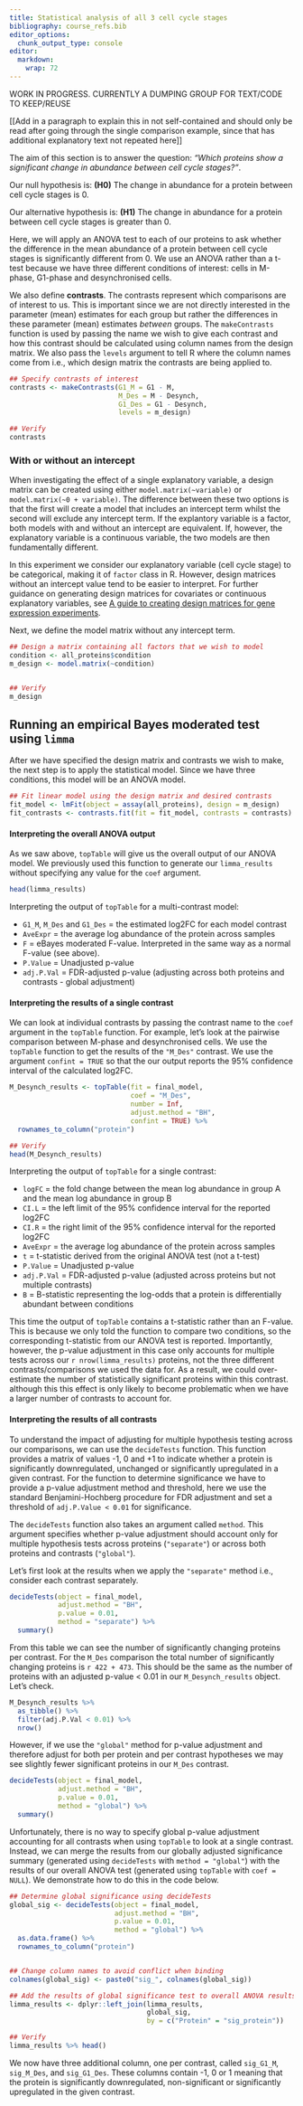 ```yaml
---
title: Statistical analysis of all 3 cell cycle stages
bibliography: course_refs.bib
editor_options: 
  chunk_output_type: console
editor: 
  markdown: 
    wrap: 72
---
```

WORK IN PROGRESS. CURRENTLY A DUMPING GROUP FOR TEXT/CODE TO KEEP/REUSE

[[Add in a paragraph to explain this in not self-contained and should only be read after going through the single comparison example, since that has additional explanatory text not repeated here]]

The aim of this section is to answer the
question: *"Which proteins show a significant change in abundance
between cell cycle stages?"*.

Our null hypothesis is: **(H0)** The change in abundance for a protein
between cell cycle stages is 0.

Our alternative hypothesis is: **(H1)** The change in abundance for a
protein between cell cycle stages is greater than 0.

Here, we will apply an ANOVA test to each of our proteins to ask whether
the difference in the mean abundance of a protein between cell cycle
stages is significantly different from 0. We use an ANOVA rather than a
t-test because we have three different conditions of interest: cells in
M-phase, G1-phase and desynchronised cells.


We also define **contrasts**. The contrasts represent which comparisons
are of interest to us. This is important since we are not directly
interested in the parameter (mean) estimates for each group but rather
the differences in these parameter (mean) estimates *between* groups.
The `makeContrasts` function is used by passing the name we wish to give
each contrast and how this contrast should be calculated using column
names from the design matrix. We also pass the `levels` argument to tell
R where the column names come from i.e., which design matrix the
contrasts are being applied to.

```r
## Specify contrasts of interest
contrasts <- makeContrasts(G1_M = G1 - M, 
                           M_Des = M - Desynch, 
                           G1_Des = G1 - Desynch,
                           levels = m_design)

## Verify
contrasts
```



### With or without an intercept

When investigating the effect of a single explanatory variable, a design
matrix can be created using either `model.matrix(~variable)` or
`model.matrix(~0 + variable)`. The difference between these two options
is that the first will create a model that includes an intercept term
whilst the second will exclude any intercept term. If the explantory
variable is a factor, both models with and without an intercept are
equivalent. If, however, the explanatory variable is a continuous
variable, the two models are then fundamentally different.

In this experiment we consider our explanatory variable (cell cycle
stage) to be categorical, making it of `factor` class in R. However, design
matrices without an intercept value tend to be easier to interpret. For further
guidance on generating design matrices for covariates or continuous explanatory
variables, see [A guide to creating design matrices for gene expression experiments](https://bioconductor.org/packages/devel/workflows/vignettes/RNAseq123/inst/doc/designmatrices.html#design-and-contrast-matrices).

Next, we define the model matrix without any intercept term.

```r
## Design a matrix containing all factors that we wish to model
condition <- all_proteins$condition
m_design <- model.matrix(~condition)


## Verify
m_design
```


## Running an empirical Bayes moderated test using `limma`

After we have specified the design matrix and contrasts we wish to make,
the next step is to apply the statistical model. Since we have three
conditions, this model will be an ANOVA model.

```r
## Fit linear model using the design matrix and desired contrasts
fit_model <- lmFit(object = assay(all_proteins), design = m_design)
fit_contrasts <- contrasts.fit(fit = fit_model, contrasts = contrasts)
```


#### Interpreting the overall ANOVA output

As we saw above, `topTable` will give us the overall output of our ANOVA
model. We previously used this function to generate our `limma_results`
without specifying any value for the `coef` argument.

```r
head(limma_results)
```

Interpreting the output of `topTable` for a multi-contrast model:

-   `G1_M`, `M_Des` and `G1_Des` = the estimated log2FC for each model
    contrast
-   `AveExpr` = the average log abundance of the protein across samples
-   `F` = eBayes moderated F-value. Interpreted in the same way as a
    normal F-value (see above).
-   `P.Value` = Unadjusted p-value
-   `adj.P.Val` = FDR-adjusted p-value (adjusting across both proteins
    and contrasts - global adjustment)

#### Interpreting the results of a single contrast

We can look at individual contrasts by passing the contrast name to the
`coef` argument in the `topTable` function. For example, let's look at
the pairwise comparison between M-phase and desynchronised cells. We use
the `topTable` function to get the results of the `"M_Des"` contrast. We
use the argument `confint = TRUE` so that the our output reports the 95%
confidence interval of the calculated log2FC.

```r
M_Desynch_results <- topTable(fit = final_model, 
                              coef = "M_Des", 
                              number = Inf,
                              adjust.method = "BH",
                              confint = TRUE) %>%
  rownames_to_column("protein")

## Verify
head(M_Desynch_results)
```

Interpreting the output of `topTable` for a single contrast:

-   `logFC` = the fold change between the mean log abundance in group A
    and the mean log abundance in group B
-   `CI.L` = the left limit of the 95% confidence interval for the
    reported log2FC
-   `CI.R` = the right limit of the 95% confidence interval for the
    reported log2FC
-   `AveExpr` = the average log abundance of the protein across samples
-   `t` = t-statistic derived from the original ANOVA test (not a
    t-test)
-   `P.Value` = Unadjusted p-value
-   `adj.P.Val` = FDR-adjusted p-value (adjusted across proteins but not
    multiple contrasts)
-   `B` = B-statistic representing the log-odds that a protein is
    differentially abundant between conditions

This time the output of `topTable` contains a t-statistic rather than an
F-value. This is because we only told the function to compare two
conditions, so the corresponding t-statistic from our ANOVA test is
reported. Importantly, however, the p-value adjustment in this case only
accounts for multiple tests across our `r nrow(limma_results)` proteins,
not the three different contrasts/comparisons we used the data for. As a
result, we could over-estimate the number of statistically significant
proteins within this contrast. although this this effect is only likely
to become problematic when we have a larger number of contrasts to
account for.

#### Interpreting the results of all contrasts

To understand the impact of adjusting for multiple hypothesis testing
across our comparisons, we can use the `decideTests` function. This
function provides a matrix of values -1, 0 and +1 to indicate whether a
protein is significantly downregulated, unchanged or significantly
upregulated in a given contrast. For the function to determine
significance we have to provide a p-value adjustment method and
threshold, here we use the standard Benjamini-Hochberg procedure for FDR
adjustment and set a threshold of `adj.P.Value < 0.01` for significance.

The `decideTests` function also takes an argument called `method`. This
argument specifies whether p-value adjustment should account only for
multiple hypothesis tests across proteins (`"separate"`) or across both
proteins and contrasts (`"global"`).

Let's first look at the results when we apply the `"separate"` method
i.e., consider each contrast separately.

```r
decideTests(object = final_model,
            adjust.method = "BH", 
            p.value = 0.01, 
            method = "separate") %>%
  summary()
```

From this table we can see the number of significantly changing proteins
per contrast. For the `M_Des` comparison the total number of
significantly changing proteins is `r 422 + 473`. This should be the
same as the number of proteins with an adjusted p-value \< 0.01 in our
`M_Desynch_results` object. Let's check.

```r
M_Desynch_results %>%
  as_tibble() %>%
  filter(adj.P.Val < 0.01) %>% 
  nrow()
```

However, if we use the `"global"` method for p-value adjustment and
therefore adjust for both per protein and per contrast hypotheses we may
see slightly fewer significant proteins in our `M_Des` contrast.

```r
decideTests(object = final_model,
            adjust.method = "BH", 
            p.value = 0.01, 
            method = "global") %>%
  summary()
```

Unfortunately, there is no way to specify global p-value adjustment
accounting for all contrasts when using `topTable` to look at a single
contrast. Instead, we can merge the results from our globally adjusted
significance summary (generated using `decideTests` with
`method = "global"`) with the results of our overall ANOVA test
(generated using `topTable` with `coef = NULL`). We demonstrate how to
do this in the code below.

```r
## Determine global significance using decideTests
global_sig <- decideTests(object = final_model, 
                          adjust.method = "BH", 
                          p.value = 0.01, 
                          method = "global") %>%
  as.data.frame() %>% 
  rownames_to_column("protein")


## Change column names to avoid conflict when binding
colnames(global_sig) <- paste0("sig_", colnames(global_sig))

## Add the results of global significance test to overall ANOVA results
limma_results <- dplyr::left_join(limma_results, 
                                  global_sig, 
                                  by = c("Protein" = "sig_protein"))

## Verify
limma_results %>% head()
```

We now have three additional column, one per contrast, called
`sig_G1_M`, `sig_M_Des`, and `sig_G1_Des`. These columns contain -1, 0
or 1 meaning that the protein is significantly downregulated,
non-significant or significantly upregulated in the given contrast.

